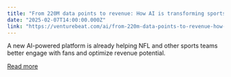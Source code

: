```yaml
---
title: "From 220M data points to revenue: How AI is transforming sports entertainment ROI"
date: "2025-02-07T14:00:00.000Z"
link: "https://venturebeat.com/ai/from-220m-data-points-to-revenue-how-ai-is-transforming-sports-entertainment-roi/"
---
```


A new AI-powered platform is already helping NFL and other sports teams better engage with fans and optimize revenue potential.

[Read more](https://venturebeat.com/ai/from-220m-data-points-to-revenue-how-ai-is-transforming-sports-entertainment-roi/)

